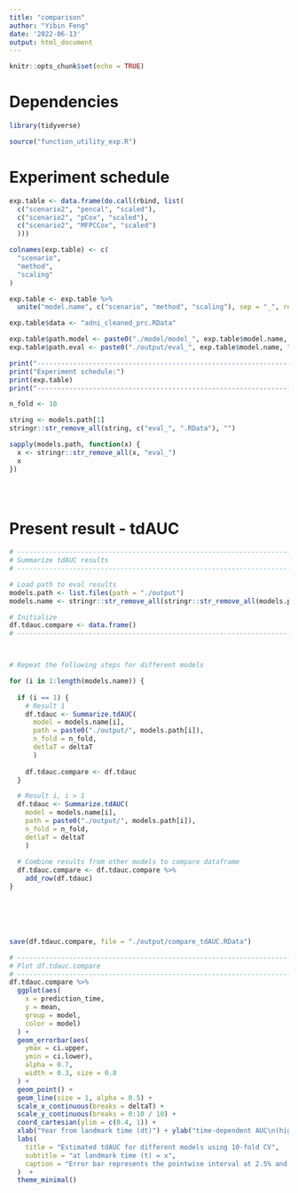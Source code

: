```yaml
---
title: "comparison"
author: "Yibin Feng"
date: '2022-06-13'
output: html_document
---
```


```r
knitr::opts_chunk$set(echo = TRUE)
```

# Dependencies
```r
library(tidyverse)

source("function_utility_exp.R")

```


# Experiment schedule

```r
exp.table <- data.frame(do.call(rbind, list(
  c("scenario2", "pencal", "scaled"),
  c("scenario2", "pCox", "scaled"),
  c("scenario2", "MFPCCox", "scaled")
  )))

colnames(exp.table) <- c(
  "scenario",
  "method",
  "scaling"
)

exp.table <- exp.table %>%
  unite("model.name", c("scenario", "method", "scaling"), sep = "_", remove = FALSE)

exp.table$data <- "adni_cleaned_prc.RData"

exp.table$path.model <- paste0("./model/model_", exp.table$model.name, ".RData")
exp.table$path.eval <- paste0("./output/eval_", exp.table$model.name, ".RData")

print("----------------------------------------------------------------------")
print("Experiment schedule:")
print(exp.table)
print("----------------------------------------------------------------------")
```

```r
n_fold <- 10
```






































```r
string <- models.path[1]
stringr::str_remove_all(string, c("eval_", ".RData"), "")

sapply(models.path, function(x) {
  x <- stringr::str_remove_all(x, "eval_")
  x
})


  
```






# Present result - tdAUC
```r
# ------------------------------------------------------------------------------------------------
# Summarize tdAUC results
# ------------------------------------------------------------------------------------------------

# Load path to eval results
models.path <- list.files(path = "./output")
models.name <- stringr::str_remove_all(stringr::str_remove_all(models.path, ".RData"), "eval_")

# Initialize
df.tdauc.compare <- data.frame()
# ------------------------------------------------------------------------------------------------



# Repeat the following steps for different models

for (i in 1:length(models.name)) {
  
  if (i == 1) {
    # Result 1
    df.tdauc <- Summarize.tdAUC(
      model = models.name[i], 
      path = paste0("./output/", models.path[i]), 
      n_fold = n_fold, 
      detlaT = deltaT
      )
    
    df.tdauc.compare <- df.tdauc
  }

  # Result i, i > 1
  df.tdauc <- Summarize.tdAUC(
    model = models.name[i], 
    path = paste0("./output/", models.path[i]), 
    n_fold = n_fold, 
    detlaT = deltaT
    )
  
  # Combine results from other models to compare dataframe
  df.tdauc.compare <- df.tdauc.compare %>%
    add_row(df.tdauc)
}






save(df.tdauc.compare, file = "./output/compare_tdAUC.RData")
```


```r
# ------------------------------------------------------------------------------------------------
# Plot df.tdauc.compare
# ------------------------------------------------------------------------------------------------
df.tdauc.compare %>%
  ggplot(aes(
    x = prediction_time, 
    y = mean, 
    group = model,
    color = model)
  ) +
  geom_errorbar(aes(
    ymax = ci.upper,
    ymin = ci.lower),
    alpha = 0.7,
    width = 0.3, size = 0.8
  ) + 
  geom_point() +
  geom_line(size = 1, alpha = 0.5) +
  scale_x_continuous(breaks = deltaT) + 
  scale_y_continuous(breaks = 0:10 / 10) +
  coord_cartesian(ylim = c(0.4, 1)) +
  xlab("Year from landmark time (dt)") + ylab("time-dependent AUC\n(higher is better)") +
  labs(
    title = "Estimated tdAUC for different models using 10-fold CV",
    subtitle = "at landmark time (t) = x",
    caption = "Error bar represents the pointwise interval at 2.5% and 97.5%"
  )  +
  theme_minimal()

```

